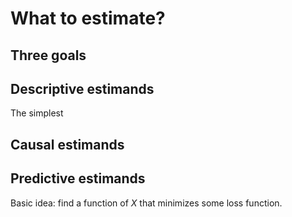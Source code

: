 # What to estimate?



## Three goals


## Descriptive estimands

The simplest 

## Causal estimands


## Predictive estimands

Basic idea: find a function of $X$ that minimizes some loss function. 
